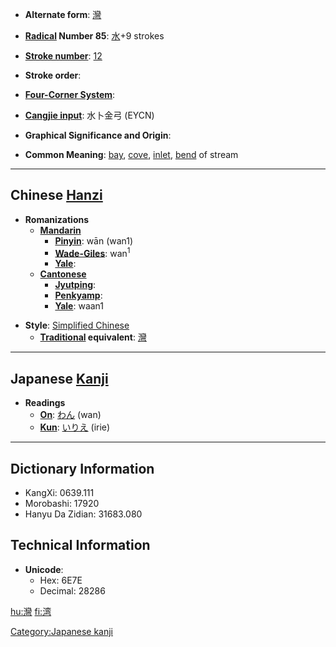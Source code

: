 * '''Alternate form''': [[灣]]

* '''[[Wiktionary:Chinese radical index| Radical]] Number 85''': [[Wiktionary:Chinese radical index 水|水]]+9 strokes

* '''[[Wiktionary:Chinese total strokes index|Stroke number]]''': [[Wiktionary:Chinese total strokes index 12|12]]

* '''Stroke order''': 

* '''[[Wiktionary:Chinese four corner index|Four-Corner System]]''': 

* '''[[Wiktionary:Chinese Cangjie index|Cangjie input]]''': 水卜金弓 (EYCN)

* '''Graphical Significance and Origin''': 

* '''Common Meaning''': [[bay]], [[cove]], [[inlet]], [[bend]] of stream

----

== Chinese [[Hanzi]] ==

* '''Romanizations'''
** '''[[Mandarin]]'''
*** '''[[Pinyin]]''': wān (wan1)
*** '''[[Wade-Giles]]''': wan<sup>1</sup>
*** '''[[Yale]]''': 
** '''[[Cantonese]]'''
*** '''[[Jyutping]]''':
*** '''[[Penkyamp]]''': 
*** '''[[Yale]]''': waan1

* '''Style''': [[Simplified Chinese]] 
** '''[[Traditional Chinese|Traditional]] equivalent''': [[灣]]


----

== Japanese [[Kanji]] ==

* '''Readings'''
** '''[[On]]''': [[わん]] (wan)
** '''[[Kun]]''': [[いりえ]] (irie)
  

----

== Dictionary Information ==

* KangXi: 0639.111
* Morobashi: 17920
* Hanyu Da Zidian: 31683.080

== Technical Information ==

* '''Unicode''':
** Hex: 6E7E
** Decimal: 28286

[[Category:Japanese kanji]]

[[hu:灣]]
[[fi:湾]]